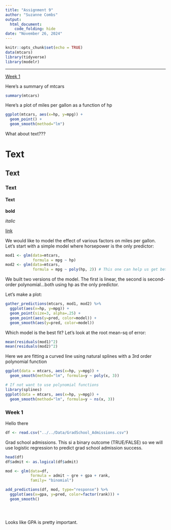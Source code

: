 ```yaml
---
title: "Assignment 9"
author: "Suzanne Combs"
output: 
  html_document:
    code_folding: hide
date: "November 26, 2024"
---
```


```r
knitr::opts_chunk$set(echo = TRUE)
data(mtcars)
library(tidyverse)
library(modelr)
```

___
[Week 1](#Week-1)

Here's a summary of mtcars
```r
summary(mtcars)
```
Here's a plot of miles per gallon as a function of hp
```r
ggplot(mtcars, aes(x=hp, y=mpg)) +
  geom_point() +
  geom_smooth(method="lm")
```

What about text???

# Text
## Text
### Text
#### Text
**bold**

*italic*

[link](https:\\www.google.com)

We would like to model the effect of various factors on miles per gallon. 
Let's start with a simple model where horsepower is the only predictor:

```r

mod1 <- glm(data=mtcars,
            formula = mpg ~ hp)
mod2 <- glm(data=mtcars,
            formula = mpg ~ poly(hp, 2)) # This one can help us get better predictions, but can be harder to use

```

We built two versions of the model. The first is linear, the second is second-order
polynomial...both using hp as the only predictor.

Let's make a plot:
```r

gather_predictions(mtcars, mod1, mod2) %>% 
  ggplot(aes(x=hp, y=mpg)) +
  geom_point(size=3, alpha=.25) +
  geom_point(aes(y=pred, color=model)) +
  geom_smooth(aes(y=pred, color=model))
```


Which model is the best fit?
Let's look at the root mean-sq of error:

```r
mean(residuals(mod1)^2)
mean(residuals(mod2)^2)
```

Here we are fitting a curved line using natural splines with a 3rd order polynomial function
```r
ggplot(data = mtcars, aes(x=hp, y=mpg)) +
  geom_smooth(method="lm", formula=y ~ poly(x, 3))

# If not want to use polynomial functions
library(splines)
ggplot(data = mtcars, aes(x=hp, y=mpg)) +
  geom_smooth(method="lm", formula=y ~ ns(x, 3))
```




### **Week 1**{#Week-1}
Hello there 


```r
df <- read.csv("../../Data/GradSchool_Admissions.csv")

```

Grad school admissions. This si a binary outcome (TRUE/FALSE) so we will use logistic regression to predict grad school admission success.

```r
head(df)
df$admit <- as.logical(df$admit)

mod <- glm(data=df,
           formula = admit ~ gre + gpa + rank,
           family= "binomial")

add_predictions(df, mod, type="response") %>% 
  ggplot(aes(x=gpa, y=pred, color=factor(rank))) + 
  geom_smooth()





```
Looks like GPA is pretty important.
